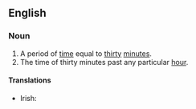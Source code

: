 ==English==

===Noun===
{{en-noun|sg=[[half]]-[[hour]]}}

# A period of [[time]] equal to [[thirty]] [[minute]]s.
# The time of thirty minutes past any particular [[hour]].

====Translations====
*Irish: {{t-|ga|leathuair|xs=Irish}}
